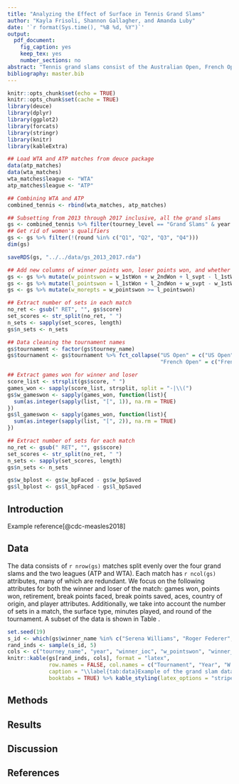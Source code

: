 ```yaml
---
title: "Analyzing the Effect of Surface in Tennis Grand Slams"
author: "Kayla Frisoli, Shannon Gallagher, and Amanda Luby"
date: '`r format(Sys.time(), "%B %d, %Y")`'
output:
  pdf_document:
    fig_caption: yes
    keep_tex: yes
    number_sections: no
abstract: "Tennis grand slams consist of the Australian Open, French Open, Wimbledon, and US Open, which are played on hard (Plexicushion), clay, grass, and hard (DecoTurf) courts, respectively.  The surface type may substantially impact ball speed, height, and spin as well as player speed and agility.  It is also believed that play style and practice habits may contribute to different results across surface types.  For example, Rafael Nadal is thought to be the best clay court player of all time whereas Roger Federer is particularly known for dominance at Wimbledon.  On the women's side, Serena Williams once struggled on clay courts but has seemingly transformed her style to perform better on clay courts, but has perhaps suffered on grass as a consequence.  In this analysis, we examine the result of the top 100 players in grand slams from 2013-2017 across the four different surfaces.  We create a hierarchical model with fixed and random effects to predict the number of points won in a match.  We take into consideration player-specific effects, nationality (which is thought to have an effect on play style), sex, ranking, ELO, and game statistics.   We assess the fit of our model using standard statistical techniques (e.g. MSE, AIC, BIC, residual diagnostics) in addition to `common knowledge' factors (for instance, Rafael Nadal should be indicated as a superior clay court player by the model).  We compare the results of top 100 players across grand slams to examine the effect of court surface. We also provide an in-depth analysis of Nadal, Federer, and S. Williams."
bibliography: master.bib
---
```


```r
knitr::opts_chunk$set(echo = TRUE)
knitr::opts_chunk$set(cache = TRUE)
library(deuce)
library(dplyr)
library(ggplot2)
library(forcats)
library(stringr)
library(knitr)
library(kableExtra)
```


```r
## Load WTA and ATP matches from deuce package
data(atp_matches)
data(wta_matches)
wta_matches$league <- "WTA"
atp_matches$league <- "ATP"

## Combining WTA and ATP
combined_tennis <- rbind(wta_matches, atp_matches)

## Subsetting from 2013 through 2017 inclusive, all the grand slams
gs <- combined_tennis %>% filter(tourney_level == "Grand Slams" & year >= 2013 & year <= 2017)
## Get rid of women's qualifiers
gs <- gs %>% filter(!(round %in% c("Q1", "Q2", "Q3", "Q4")))
dim(gs)

saveRDS(gs, "../../data/gs_2013_2017.rda")

```

```r
## Add new columns of winner points won, loser points won, and whether the winner had more points
gs <- gs %>% mutate(w_pointswon = w_1stWon + w_2ndWon + l_svpt - l_1stWon - l_2ndWon)
gs <- gs %>% mutate(l_pointswon = l_1stWon + l_2ndWon + w_svpt - w_1stWon - w_2ndWon)
gs <- gs %>% mutate(w_morepts = w_pointswon >= l_pointswon)

## Extract number of sets in each match
no_ret <- gsub(" RET", "", gs$score)
set_scores <- str_split(no_ret, " ")
n_sets <- sapply(set_scores, length)
gs$n_sets <- n_sets

## Data cleaning the tournament names
gs$tournament <- factor(gs$tourney_name)
gs$tournament <- gs$tournament %>% fct_collapse("US Open" = c("US Open", "Us Open"), 
                                                "French Open" = c("French Open", "Roland Garros"))
```

```r
## Extract games won for winner and loser
score_list <- strsplit(gs$score, " ")
games_won <- sapply(score_list, strsplit, split = "-|\\(")
gs$w_gameswon <- sapply(games_won, function(list){
  sum(as.integer(sapply(list, "[", 1)), na.rm = TRUE)
})
gs$l_gameswon <- sapply(games_won, function(list){
  sum(as.integer(sapply(list, "[", 2)), na.rm = TRUE)
})

```

```r
## Extract number of sets for each match
no_ret <- gsub(" RET", "", gs$score)
set_scores <- str_split(no_ret, " ")
n_sets <- sapply(set_scores, length)
gs$n_sets <- n_sets

```

```r
gs$w_bplost <- gs$w_bpFaced - gs$w_bpSaved
gs$l_bplost <- gs$l_bpFaced - gs$l_bpSaved
```


## Introduction
Example reference[@cdc-measles2018]

## Data
The data consists of `r nrow(gs)` matches split evenly over the four grand slams and the two leagues (ATP and WTA).  Each match has `r ncol(gs)` attributes, many of which are redundant.  We focus on the following attributes for both the winner and loser of the match: games won, points won, retirement, break points faced, break points saved, aces, country of origin, and player attributes.  Additionally, we take into account the number of sets in a match, the surface type, minutes played, and round of the tournament.  A subset of the data is shown in Table \ref{tab:data}.

```r
set.seed(19)
s_id <- which(gs$winner_name %in% c("Serena Williams", "Roger Federer", "Rafael Nadal"))
rand_inds <- sample(s_id, 5)
cols <- c("tourney_name", "year", "winner_ioc", "w_pointswon", "winner_name", "winner_rank", "l_pointswon", "loser_name")
knitr::kable(gs[rand_inds, cols], format = "latex",
             row.names = FALSE, col.names = c("Tournament", "Year", "W. Country", "W. Points", "Winner", "W. Rank", "L. Points", "Loser"),
             caption = "\\label{tab:data}Example of the grand slam data.  It includes winner and loser attributes, match attributes, and tournament attributes.  Not all attributes are shown here.",
             booktabs = TRUE) %>% kable_styling(latex_options = "striped")
```

## Methods

## Results

## Discussion

## References
